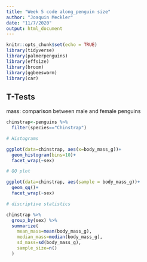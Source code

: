 ```yaml
---
title: "Week 5 code along_penguin size"
author: "Joaquin Meckler"
date: "11/7/2020"
output: html_document
---
```


```r
knitr::opts_chunk$set(echo = TRUE)
library(tidyverse)
library(palmerpenguins)
library(effsize)
library(broom)
library(ggbeeswarm)
library(car)
```

## T-Tests

mass: comparison between male and female penguins

```r
chinstrap<-penguins %>% 
  filter(species=="Chinstrap")

# Histograms

ggplot(data=chinstrap, aes(x=body_mass_g))+
  geom_histogram(bins=10)+
  facet_wrap(~sex)

# QQ plot

ggplot(data=chinstrap, aes(sample = body_mass_g))+
  geom_qq()+
  facet_wrap(~sex)

# discriptive statistics

chinstrap %>% 
  group_by(sex) %>% 
  summarize(
    mean_mass=mean(body_mass_g),
    median_mass=median(body_mass_g),
    sd_mass=sd(body_mass_g),
    sample_size=n()
  )
```

